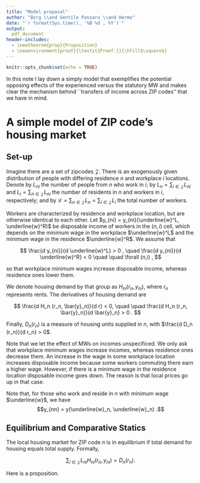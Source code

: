 ```yaml
---
title: "Model proposal"
author: "Borg \\and Gentile Passaro \\and Hermo"
date: "`r format(Sys.time(), '%B %d , %Y')`"
output: 
  pdf_document
header-includes:
  - \newtheorem{prop}{Proposition}
  - \newenvironment{proof}{\textit{Proof:}}{\hfill$\square$}
---
```


```r
knitr::opts_chunk$set(echo = TRUE)
```

In this note I lay down a simply model that exemplifies the potential opposing 
effects of the experienced versus the statutory MW and makes clear the mechanism
behind ``transfers of income across ZIP codes'' that we have in mind.

# A simple model of ZIP code's housing market

## Set-up

Imagine there are a set of zipcodes $\mathcal{Z}$. 
There is an exogenously given distribution of people with differing
residence $n$ and workplace $i$ locations.
Denote by $L_{n i}$ the number of people from $n$ who work in $i$;
by $L_n = \sum_{i \in \mathcal{Z}} L_{n i}$ and $L_i = \sum_{n \in \mathcal{Z}} L_{n i}$ 
the number of residents in $n$ and workers in $i$, respectively;
and by $\mathcal{L}=\sum_{n \in \mathcal{Z}}L_n=\sum_{i \in \mathcal{Z}}L_i$
the total number of workers.

Workers are characterized by residence and workplace location, but are otherwise
identical to each other.
Let $y_{ni} = y_{ni}(\underline{w}^L, \underline{w}^R)$ be disposable income of workers
in the $(n, i)$ cell, which depends on the minimum wage in the workplace $\underline{w}^L$
and the minimum wage in the residence $\underline{w}^R$.
We assume that

$$
\frac{d y_{ni}}{d \underline{w}^L} > 0 , 
\quad 
\frac{d y_{ni}}{d \underline{w}^R} < 0
\quad \quad  \forall (n,i) ,
$$

so that workplace minimum wages increase disposable income, whereas residence ones 
lower them.

We denote housing demand by that group as $H_{ni} \left(r_n, y_{ni} \right)$, where 
$r_n$ represents rents. The derivatives of housing demand are

$$
\frac{d H_n (r_n, \bar{y}_n)}{d r} < 0, 
  \quad \quad 
\frac{d H_n (r_n, \bar{y}_n)}{d \bar{y}_n} > 0 .
$$

Finally, $D_n (r_n)$ is a measure of housing units supplied in $n$, with 
$\frac{d D_n (r_n)}{d r_n} > 0$.

Note that we let the effect of MWs on incomes unspecificed. We only ask that workplace 
minimum wages increase incomes, whereas residence ones decrease them.
An increase in the wage in some workplace location increases disposable income
because some workers commuting there earn a higher wage.
However, if there is a minimum wage in the residence location disposable income 
goes down. The reason is that local prices go up in that case.

Note that, for those who work and reside in $n$ with minimum wage $\underline{w}$, 
we have $$y_{nn} = y(\underline{w}_n, \underline{w}_n) .$$


## Equilibrium and Comparative Statics

The local housing market for ZIP code $n$ is in equilibrium if total demand for
housing equals total supply. Formally,

$$ \sum_{i\in\mathcal{Z}} L_{ni} H_{ni} (r_n, y_{ni}) =  D_n (r_n) .$$

Here is a proposition.

\begin{prop}\label{prop:exp_mw}
  Under the assumptions of (i) fixed distribution of workers across residence and 
  workplace ZIP codes, (ii) disposable income in a ZIP code is increasing in workplace 
  MW, and (iii) disposable income in a ZIP code is decreasing in residence MW. Then,
  
  \begin{enumerate}
    \item conditional on changes in the statutory MW, changes in the experienced MW increase rents.
    \item conditional on changes in the experienced MW, changes in the statutory MW decrease rents.  
  \end{enumerate}
\end{prop}

\begin{proof}
  Fully diferentiate the market clering condition with respect to $\ln r_n$, 
  $\ln \underline{w}_i$ for all $i$ and $\ln \underline{w}_n$ to get
  
  $$
  \sum_i L_{ni} \frac{d H_{ni}}{d r} r_n d \ln r_n
  + \sum_i L_{ni} \frac{d H_{ni}}{d y} y_{ni} 
      \left( \frac{d y_{ni}}{d \underline{w}^L} \underline{w}_i d \ln \underline{w}_i 
           + \frac{d y_{ni}}{d \underline{w}^R} \underline{w}_n d \ln \underline{w}_n \right)
  = \frac{d D_n}{d r_n} r_n d \ln r_n
  $$
  
  We can transform this expression into elasticities as follows. First, divide on 
  both sides by the equlibrium condition $\sum_i L_{ni} H_{ni} =  D_n$ and multiply
  and divide in the first  two terms by $L_n$. This leads to
  $$
  \sum_i \pi_{ni} \xi_{ni}^r d \ln r_n
  + \sum_i \pi_{ni} \xi_{ni}^y \epsilon_{ni}^L d \ln \underline{w}_i 
  + \sum_i \pi_{ni} \xi_{ni}^y \epsilon_{ni}^R d \ln \underline{w}_n
  = \eta_n d \ln r_n
  $$
  
  where 
  $\pi_{ni} = \frac{L_{ni}}{L_n}$ represent the share of workers from $n$ working in $i$;
  $\xi_{ni}^r = \frac{d H_{ni}}{d r} \frac{r_n}{\sum_i \pi_{ni}H_{ni}}$ and 
  $\xi_{ni}^y = \frac{d H_{ni}}{d y} \frac{y_{ni}}{\sum_i \pi_{ni}H_{ni}}$ 
  are the elasticities of housing demand to rents and income evaludated at the 
  weighted average housing demand of zipcode $n$; and
  $\epsilon_{ni}^L = \frac{d y_{ni}}{d \underline{w}^L} \frac{\underline{w}_i}{y_{ni}}$ and
  $\epsilon_{ni}^R = \frac{d y_{ni}}{d \underline{w}^R} \frac{\underline{w}_n}{y_{ni}}$
  are the elasticities of disposable income of group $(n, i)$ to changes in either workplace
  or residence minimum wage; and
  $\eta_n = \frac{d D_n}{d r_n} \frac{r_n}{D_n}$ is the elasticity of housing supply
  in ZIP code $n$.
  
  Solving for $d \ln r_n$ in the above expression we can already see that a workplace
  MW increase unambiguosly increases rents (as $\epsilon_{ni}^L > 0$), whereas a
  residence MW increase will have a muted effect.\footnote{The sign of the effect
  depends on the sign of $\pi_{nn} \epsilon_{nn}^L + \sum_i \pi_{ni} \epsilon_{ni}^R$.
  It the decrease in disposable income in $n$ is strong enough (second term), then 
  rents will go down.} From the expression it is clear that, conditional on 
  workplace MWs, residence MWs (i.e., statutory MWs) lower rents.
  
  To simplify further, assume that elasticities of disposable income don't vary by
  workplace location, so that $\epsilon_{ni}^x = \epsilon_n$ $\forall i \in \mathcal{Z}$
  and $x\in\{L, R\}$. Then, we can write
  
  $$
  d \ln r_n = 
    \frac{\epsilon_n^L}{\eta_n - \sum_i\pi_{ni}\xi_{ni}^r} \sum_i \pi_{ni} d \ln \underline{w}_i +
    \frac{\epsilon_n^R}{\eta_n - \sum_i\pi_{ni}\xi_{ni}^r} d \ln \underline{w}_n .
  $$
  
  The first term represents the effect of experienced (log) MW changes, 
  whereas the second one represents statutory MW changes.
  
\end{proof}

